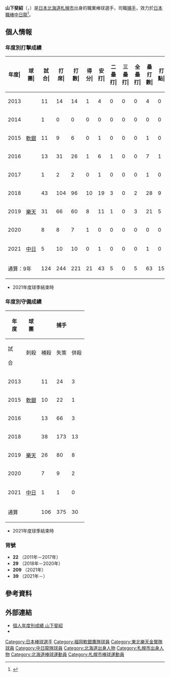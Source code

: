 {{Infobox NPB player|
|name=山下斐紹|
|image=A_yamashita20180408.jpg|
|width=300|
|position=捕手|
|team=中日龍|
|number=39|
|bats=左|
|throws=右|
|birthdate={{birth_date_and_age|1992|11|16|mf=y}}|
|birthplace={{JPN}}[[北海道|北海道]][[札幌市|札幌市]]|
|debutdate=5月6日
|debutyear=2013年
|debutteam=福岡軟銀鷹
|statyear=2021年球季
|stat1label=打擊率
|stat1value=0.195
|stat2label=全壘打
|stat2value=5
|stat3label=打點
|stat3value=15
|stat4label=盜壘
|stat4value=0
|teams=<nowiki></nowiki>
* 習志野市立習志野高等學校
* [[福岡軟銀鷹|福岡軟銀鷹]]（2011年－2017年）
* [[東北樂天金鷲|東北樂天金鷲]]（2018年－2020年）
* [[中日龍|中日龍]]（2021年－）
}}

'''山下斐紹'''（{{jpn|j=山下 斐紹|hg=やました あやつぐ|rm=Yamashita Ayatsugu}}，{{bd|1992年|11月16日||catIdx=Yamashita, Ayatsugu}}）是[[日本|日本]][[北海道|北海道]][[札幌市|札幌市]]出身的職業棒球選手，司職[[捕手|捕手]]，效力於[[日本職棒|日本職棒]][[中日龍|中日龍]]<ref>{{cite web|url=https://full-count.jp/2017/11/11/post92515/|title=ホークス10年ドラ1斐紹と楽天09年ドラ2西田のトレード成立　両球団が発表|publisher=Full-count|date=2017-11-11|access-date=2020-11-04|archive-date=2021-01-16|archive-url=https://web.archive.org/web/20210116080729/https://full-count.jp/2017/11/11/post92515/|dead-url=no}}</ref>。

== 個人情報 ==
=== 年度別打擊成績 ===
{| class="wikitable" style="text-align:right; font-size:small"
|-bgcolor="#efefef"
!年度|!!球團|!!試合|!!打<br>席|!!打<br>數|!!得分|!!安打|!!二<br>壘<br>打|!!三<br>壘<br>打|!!全<br>壘<br>打|!!壘<br>打<br>數|!!打點|!!盜壘|!!盜<br>壘<br>刺|!!觸擊|!!犧<br>牲<br>打|!!保送|!!敬遠|!!觸身|!!三振|!!雙殺|!!打<br>擊<br>率|!!上<br>壘<br>率|!!長<br>打<br>率|!!OPS
|-
|style="text-align: center;"|2013
|rowspan="5" style="text-align:center; white-space:nowrap;"|[[福岡軟銀鷹|軟銀]]
|11||14||14||1||4||0||0||0||4||0||0||0||0||0||0||0||0||3||0||.286||.286||.286||.571
|-
|style="text-align: center;"|2014
|1||0||0||0||0||0||0||0||0||0||0||0||0||0||0||0||0||0||0||.000||.000||.000||.000
|-
|style="text-align: center;"|2015
|11||9||6||0||1||0||0||0||1||0||0||1||0||0||3||0||0||1||1||.167||.444||.167||.611
|-
|style="text-align: center;"|2016
|13||31||26||1||6||1||0||0||7||1||0||0||4||1||0||0||0||8||0||.231||.222||.269||.491
|-
|style="text-align: center;"|2017
|1||2||2||0||1||0||0||0||1||0||0||0||0||0||0||0||0||0||0||.500||.500||.500||1.000
|-
|style="text-align: center;"|2018
|rowspan="3" style="text-align: center;"|[[東北樂天金鷲|樂天]]
|43||104||96||10||19||3||0||2||28||9||0||0||1||2||5||0||0||22||2||.198||.233||.292||.525
|-
|style="text-align: center;"|2019
|31||66||60||8||11||1||0||3||21||5||0||0||3||0||1||0||2||13||0||.183||.222||.350||.572
|-
|style="text-align: center;"|2020
|8||8||7||1||0||0||0||0||0||0||0||0||0||0||1||0||0||3||0||.000||.125||.000||.125
|-
|style="text-align: center;"|2021
|rowspan="1" style="text-align: center; white-space:nowrap;"|[[中日龍|中日]]
|5||10||10||0||1||0||0||0||1||0||0||0||0||0||0||0||0||5||0||.100||.100||.100||.200
|-
!colspan="2"|通算：9年
|124||244||221||21||43||5||0||5||63||15||0||1||8||3||10||0||2||55||3||.195||.233||.285||.518
|}
* 2021年度球季結束時

=== 年度別守備成績 ===
{| class="wikitable" style="text-align: right; font-size: small;"
!rowspan="2"|年<br />度!!rowspan="2"|球<br />團!!colspan="11"|捕手!!colspan="6"|一壘!!colspan="6"|外野
|-style="line-height:1.25em;"
!試<br /><br />合!!刺殺<br /><br />!!補殺<br /><br />!!失策<br /><br />!!併殺<br /><br />!!守備率<br /><br />!!捕逸<br /><br />!!企<br />圖<br />數!!許<br />盗<br />壘!!盗塁刺<br /><br />!!盗壘阻止率<br /><br /> !!試<br /><br />合!!刺<br /><br />殺!!補<br /><br />殺!!失<br /><br />策!!併<br /><br />殺!!守<br />備<br />率!!試<br /><br />合!!刺<br /><br />殺!!補<br /><br />殺!!失<br /><br />策!!併<br /><br />殺!!守<br />備<br />率
|-
|style="text-align:center;"|2013
|rowspan="3" style="text-align:center; white-space:nowrap;"|[[福岡軟銀鷹|軟銀]]
|11||24||3||0||0||1.000||0||2||2||0||.000||colspan="6" align="center"|-||colspan="6" align="center"|-
|-
|style="text-align:center;"|2015
|10||22||1||0||0||1.000||0||0||0||0||.000||colspan="6" align="center"|-||colspan="6" align="center"|-
|-
|style="text-align:center;"|2016
|13||66||3||0||0||1.000||0||7||7||0||.000||colspan="6" align="center"|-||colspan="6" align="center"|-
|-
|style="text-align:center;"|2018
|rowspan="3" style="text-align:center; white-space:nowrap;"|[[東北樂天金鷲|樂天]]
|38||173||13||3||2||.984||1||33||30||3||.091||2||2||0||0||0||1.000||colspan="6" align="center"|-
|-
|style="text-align:center;"|2019
|26||80||8||1||0||.989||1||13||10||3||.231||2||13||1||0||1||1.000||3||1||0||0||0||1.000
|-
|style="text-align:center;"|2020
|7||9||2||0||0||1.000||0||2||1||1||.500||colspan="6" align="center"|-||colspan="6" align="center"|-
|-
|style="text-align:center;"|2021
|rowspan="1" style="text-align:center; white-space:nowrap;"|[[中日龍|中日]]
|1||1||0||0||0||1.000||0||0||0||0||----||1||7||0||0||0||1.000||colspan="6" align="center"|-
|-
! colspan="2" |通算
|106||375||30||4||2||.990||2||57||50||7||.123||5||22||1||0||1||1.000||3||1||0||0||0||1.000
|}
* 2021年度球季結束時

=== 背號 ===
* '''22''' （2011年－2017年）
* '''29''' （2018年－2020年）
* '''209''' （2021年）
* '''39''' （2021年－）
== 參考資料 ==
{{reflist}}

== 外部連結 ==
* [https://npb.jp/bis/players/71875133.html 個人年度別成績 山下斐紹] {{Wayback|url=https://npb.jp/bis/players/71875133.html |date=20210217173911 }} {{ja icon}}
* {{Baseballstats|brm=yamash000aya}}

{{中日龍球團球員名單}}
{{DEFAULTSORT:Yamashita, Ayatsugu}}
[[Category:日本棒球選手|Category:日本棒球選手]]
[[Category:福岡軟銀鷹隊球員|Category:福岡軟銀鷹隊球員]]
[[Category:東北樂天金鷲隊球員|Category:東北樂天金鷲隊球員]]
[[Category:中日龍隊球員|Category:中日龍隊球員]]
[[Category:北海道出身人物|Category:北海道出身人物]]
[[Category:札幌市出身人物|Category:札幌市出身人物]]
[[Category:北海道棒球運動員|Category:北海道棒球運動員]]
[[Category:札幌市棒球運動員|Category:札幌市棒球運動員]]